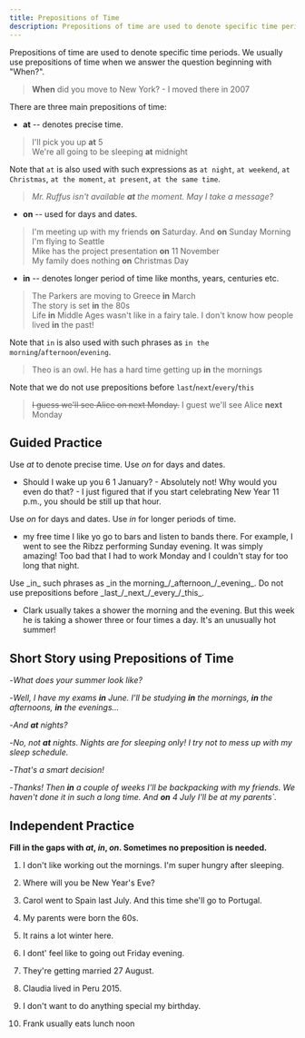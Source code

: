 ```yaml
---
title: Prepositions of Time
description: Prepositions of time are used to denote specific time periods
---
```


Prepositions of time are used to denote specific time periods. We usually use prepositions of time when we answer the question beginning with "When?".

> **When** did you move to New York? - I moved there in 2007

There are three main prepositions of time:

- **at** -- denotes precise time.

> I'll pick you up **at** 5  
> We're all going to be sleeping **at** midnight

Note that `at` is also used with such expressions as `at night`, `at weekend`, `at Christmas`, `at the moment`, `at present`, `at the same time`.

> _Mr. Ruffus isn't available **at** the moment. May I take a message?_

- **on** -- used for days and dates.

> I'm meeting up with my friends **on** Saturday. And **on** Sunday Morning I'm flying to Seattle  
> Mike has the project presentation **on** 11 November  
> My family does nothing **on** Christmas Day

- **in** -- denotes longer period of time like months, years, centuries etc.

> The Parkers are moving to Greece **in** March  
> The story is set **in** the 80s  
> Life **in** Middle Ages wasn't like in a fairy tale. I don't know how people lived **in** the past!

Note that `in` is also used with such phrases as `in the morning`/`afternoon`/`evening`.

> Theo is an owl. He has a hard time getting up **in** the mornings

Note that we do not use prepositions before `last`/`next`/`every`/`this`

> ~~I guess we'll see Alice on next Monday.~~ I guest we'll see Alice **next** Monday

## Guided Practice

<Sidenote mt={8}>Use _at_ to denote precise time. Use _on_ for days and dates.</Sidenote>

- Should I wake up you <Blank /> 6 <Blank /> 1 January? - Absolutely not! Why would you even do that? - I just figured that if you start celebrating New Year <Blank /> 11 p.m., you should be still up <Blank /> that hour. <InfoTooltip label="at, on, at, at" />

<Sidenote>Use _on_ for days and dates. Use _in_ for longer periods of time.</Sidenote>

- <Blank /> my free time I like yo go to bars and listen to bands there. For example, I went to see
  the Ribzz performing <Blank /> Sunday evening. It was simply amazing! Too bad that I had to
  work <Blank /> Monday and I couldn't stay for too long that night. <InfoTooltip label="In, on, on" />

<Sidenote>
  Use _in_ such phrases as _in the morning_/_afternoon_/_evening_. Do not use prepositions before
  _last_/_next_/_every_/_this_.
</Sidenote>

- Clark usually takes a shower <Blank /> the morning and <Blank /> the evening. But <Blank /> this week he is taking a shower three or four times a day. It's an unusually hot summer! <InfoTooltip label="in, in, (-)" />

## Short Story using Prepositions of Time

-_What does your summer look like?_

-_Well, I have my exams **in** June. I'll be studying **in** the mornings, **in** the afternoons, **in** the evenings..._

-_And **at** nights?_

-_No, not **at** nights. Nights are for sleeping only! I try not to mess up with my sleep schedule._

-_That's a smart decision!_

-_Thanks! Then **in** a couple of weeks I'll be backpacking with my friends. We haven't done it in such a long time. And **on** 4 July I'll be at my parents`._

## Independent Practice

**Fill in the gaps with _at_, _in_, _on_. Sometimes no preposition is needed.**

1. I don't like working out <Blank /> the mornings. I'm super hungry after sleeping. <InfoTooltip label="in" />

2. Where will you be <Blank /> New Year's Eve? <InfoTooltip label="on" />

3. Carol went to Spain <Blank /> last July. And <Blank /> this time she'll go to Portugal. <InfoTooltip label="(-), (-)" />

4. My parents were born <Blank /> the 60s. <InfoTooltip label="in" />

5. It rains a lot <Blank /> winter here. <InfoTooltip label="in" />

6. I dont' feel like to going out <Blank /> Friday evening. <InfoTooltip label="on" />

7. They're getting married <Blank /> 27 August. <InfoTooltip label="on" />

8. Claudia lived in Peru <Blank /> 2015. <InfoTooltip label="in" />

9. I don't want to do anything special <Blank /> my birthday. <InfoTooltip label="on" />

10. Frank usually eats lunch <Blank /> noon <InfoTooltip label="at" />
